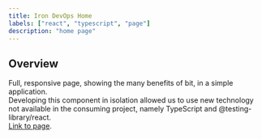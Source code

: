 ```yaml
---
title: Iron DevOps Home
labels: ["react", "typescript", "page"]
description: "home page"
---
```


## Overview

Full, responsive page, showing the many benefits of bit, in a simple application.  
Developing this component in isolation allowed us to use new technology not available in the consuming project, namely TypeScript and @testing-library/react.  
[Link to page](https://watheia.app/).